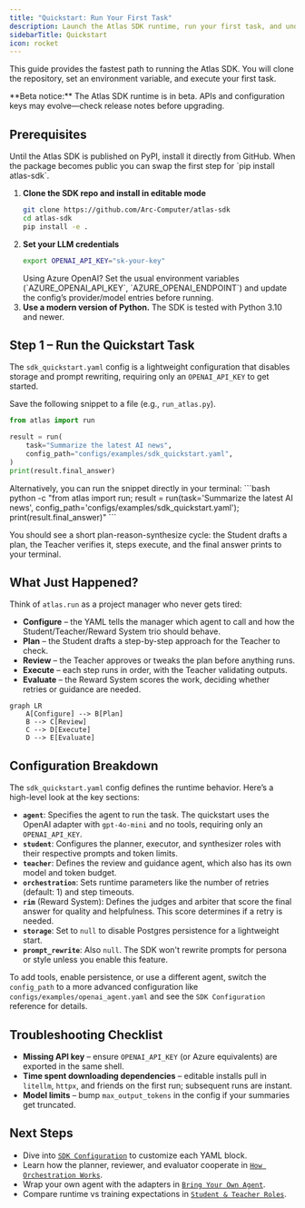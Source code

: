 ```yaml
---
title: "Quickstart: Run Your First Task"
description: Launch the Atlas SDK runtime, run your first task, and understand how the Student–Teacher loop orchestrates work.
sidebarTitle: Quickstart
icon: rocket
---
```


This guide provides the fastest path to running the Atlas SDK. You will clone the repository, set an environment variable, and execute your first task.

<Note>
**Beta notice:** The Atlas SDK runtime is in beta. APIs and configuration keys may evolve—check release notes before upgrading.
</Note>

## Prerequisites

<Note>
Until the Atlas SDK is published on PyPI, install it directly from GitHub. When the package becomes public you can swap the first step for `pip install atlas-sdk`.
</Note>

1. **Clone the SDK repo and install in editable mode**
   ```bash
   git clone https://github.com/Arc-Computer/atlas-sdk
   cd atlas-sdk
   pip install -e .
   ```
2. **Set your LLM credentials**
   ```bash
   export OPENAI_API_KEY="sk-your-key"
   ```
   <Tip>
   Using Azure OpenAI? Set the usual environment variables (`AZURE_OPENAI_API_KEY`, `AZURE_OPENAI_ENDPOINT`) and update the config’s provider/model entries before running.
   </Tip>
3. **Use a modern version of Python.** The SDK is tested with Python 3.10 and newer.

## Step 1 – Run the Quickstart Task

The `sdk_quickstart.yaml` config is a lightweight configuration that disables storage and prompt rewriting, requiring only an `OPENAI_API_KEY` to get started.

Save the following snippet to a file (e.g., `run_atlas.py`).

```python
from atlas import run

result = run(
    task="Summarize the latest AI news",
    config_path="configs/examples/sdk_quickstart.yaml",
)
print(result.final_answer)
```

<Info>
Alternatively, you can run the snippet directly in your terminal:
```bash
python -c "from atlas import run; result = run(task='Summarize the latest AI news', config_path='configs/examples/sdk_quickstart.yaml'); print(result.final_answer)"
```
</Info>

You should see a short plan-reason-synthesize cycle: the Student drafts a plan, the Teacher verifies it, steps execute, and the final answer prints to your terminal.

## What Just Happened?

Think of `atlas.run` as a project manager who never gets tired:

- **Configure** – the YAML tells the manager which agent to call and how the Student/Teacher/Reward System trio should behave.
- **Plan** – the Student drafts a step-by-step approach for the Teacher to check.
- **Review** – the Teacher approves or tweaks the plan before anything runs.
- **Execute** – each step runs in order, with the Teacher validating outputs.
- **Evaluate** – the Reward System scores the work, deciding whether retries or guidance are needed.

```mermaid
graph LR
    A[Configure] --> B[Plan]
    B --> C[Review]
    C --> D[Execute]
    D --> E[Evaluate]
```

## Configuration Breakdown

The `sdk_quickstart.yaml` config defines the runtime behavior. Here’s a high-level look at the key sections:

- **`agent`**: Specifies the agent to run the task. The quickstart uses the OpenAI adapter with `gpt-4o-mini` and no tools, requiring only an `OPENAI_API_KEY`.
- **`student`**: Configures the planner, executor, and synthesizer roles with their respective prompts and token limits.
- **`teacher`**: Defines the review and guidance agent, which also has its own model and token budget.
- **`orchestration`**: Sets runtime parameters like the number of retries (default: 1) and step timeouts.
- **`rim`** (Reward System): Defines the judges and arbiter that score the final answer for quality and helpfulness. This score determines if a retry is needed.
- **`storage`**: Set to `null` to disable Postgres persistence for a lightweight start.
- **`prompt_rewrite`**: Also `null`. The SDK won't rewrite prompts for persona or style unless you enable this feature.

To add tools, enable persistence, or use a different agent, switch the `config_path` to a more advanced configuration like `configs/examples/openai_agent.yaml` and see the `SDK Configuration` reference for details.

## Troubleshooting Checklist

- **Missing API key** – ensure `OPENAI_API_KEY` (or Azure equivalents) are exported in the same shell.
- **Time spent downloading dependencies** – editable installs pull in `litellm`, `httpx`, and friends on the first run; subsequent runs are instant.
- **Model limits** – bump `max_output_tokens` in the config if your summaries get truncated.

## Next Steps

- Dive into [`SDK Configuration`](/sdk/configuration) to customize each YAML block.
- Learn how the planner, reviewer, and evaluator cooperate in [`How Orchestration Works`](/sdk/orchestration).
- Wrap your own agent with the adapters in [`Bring Your Own Agent`](/sdk/adapters).
- Compare runtime vs training expectations in [`Student & Teacher Roles`](/sdk/student-teacher-roles).
